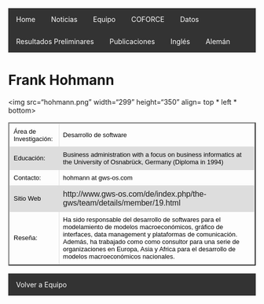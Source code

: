  
<html>

<head>
<style>
table {
    font-family: arial, sans-serif;
    border-collapse: collapse;
    width: 100%;
}

td, th {
    border: 1px solid #dddddd;
    text-align: left;
    padding: 8px;
}

tr:nth-child(even) {
    background-color: #dddddd;
}
</style>

<style>
ul {
    list-style-type: none;
    margin: 0;
    padding: 0;
    overflow: hidden;
    background-color: #333;
}

li {
    float: left;
}

li a {
    display: block;
    color: white;
    text-align: center;
    padding: 14px 16px;
    text-decoration: none;
}

li a:hover {
    background-color: #111;
}
</style>
 

</head>

<body>
<ul>
  <li><a href="http://www.coforce.cl/index.html">Home</a></li>
  <li><a href="http://www.coforce.cl/noticias.html">Noticias</a></li>
  <li><a href="http://www.coforce.cl/equipo.html">Equipo</a></li>
  <li><a href="http://www.coforce.cl/quienessomos.html">COFORCE</a></li>
  <li><a href="http://www.coforce.cl/datos.html">Datos</a></li>
  <li><a href="http://www.coforce.cl/resultados.html">Resultados Preliminares</a></li>
  <li><a href="http://www.coforce.cl/publicacion.html">Publicaciones</a></li>
  <li><a href="http://en.coforce.cl/index.html">Inglés</a></li>
  <li><a href="http://ger.coforce.cl/index.html">Alemán</a></li>
</ul>

<h1> Frank Hohmann </h1>

<img src="hohmann.png" width="299" height="350" align= top * left * bottom>

<table border="2">
                 
<tr>
<td> <font size="2" color="black">Área de Investigación:</font>
 </td>

<td> <font size="2" color="black"> Desarrollo de software </font></td>

<tr>

<td> <font size="2" color="black"> Educación:</font>
 </td>

<td> <font size="2" color="black"> Business administration with a focus on business informatics at the University of Osnabrück, Germany (Diploma in 1994) </font>
</td>

</tr>

<tr>
<td> <font size="2" color="black"> Contacto:</font> </td>

<td> <font size="2" color="black"> hohmann at gws-os.com </font> </td>

</tr>

<tr> 
<td > <font size="2" color="black"> Sitio Web </font> </td> 
<td> http://www.gws-os.com/de/index.php/the-gws/team/details/member/19.html </td>

<tr>
<td> 
<font size="2" color="black"> Reseña: </font> </td>
<td><font size="2" color="black"> 
Ha sido responsable del desarrollo de softwares para el modelamiento de modelos macroeconómicos, gráfico de interfaces, data management y plataformas de comunicación. Además, ha trabajado como como consultor para una serie de organizaciones en Europa, Asia y Africa para el desarrollo de modelos macroeconómicos nacionales. 
 </font>
</td>
</tr>
</tr>


</table> 

- <a href="http://www.coforce.cl/equipo.html"> Volver a Equipo  </a>

</body>


</html>
